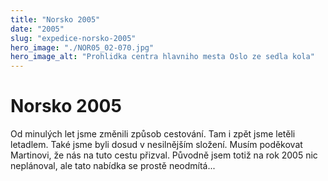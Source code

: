 ```yaml
---
title: "Norsko 2005"
date: "2005"
slug: "expedice-norsko-2005"
hero_image: "./NOR05_02-070.jpg"
hero_image_alt: "Prohlidka centra hlavniho mesta Oslo ze sedla kola"
---
```


# Norsko 2005

Od minulých let jsme změnili způsob cestování. Tam i zpět jsme letěli letadlem. Také jsme byli dosud v nesilnějším složení. Musím poděkovat Martinovi, že nás na tuto cestu přizval. Původně jsem totiž na rok 2005 nic neplánoval, ale tato nabídka se prostě neodmítá...
